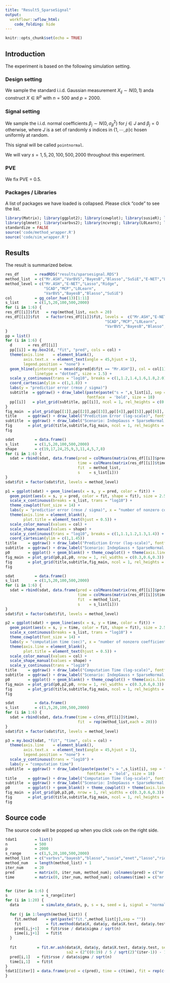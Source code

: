 ```yaml
---
title: "Result5_SparseSignal"
output:
  workflowr::wflow_html:
    code_folding: hide
---
```


```r
knitr::opts_chunk$set(echo = TRUE)
```

## Introduction

The experiment is based on the following simulation setting.

### Design setting

We sample the standard i.i.d. Gaussian measurement $X_{ij} \sim N(0,1)$ anda construct $X \in \mathbb{R}^p$ with $n = 500$ and $p = 2000$.

### Signal setting

We sample the i.i.d. normal coefficients $\beta_j \sim N(0,\sigma_\beta^2)$ for $j \in J$ and $\beta_ j = 0$ otherwise, where $J$ is a set of randomly $s$ indices in $\{1,⋯,p\}$c hosen uniformly at random.

This signal will be called `pointnormal`.

We will vary $s = 1, 5, 20, 100, 500, 2000$ throughout this experiment.

### PVE

We fix PVE = 0.5.

### Packages / Libraries

A list of packages we have loaded is collapsed. Please click "code" to see the list.

```r
library(Matrix); library(ggplot2); library(cowplot); library(susieR); library(BGLR);
library(glmnet); library(varbvs2); library(ncvreg); library(L0Learn); library(varbvs);
standardize = FALSE
source('code/method_wrapper.R')
source('code/sim_wrapper.R')
```

## Results

The result is summarized below. 

```r
res_df       = readRDS("results/sparsesignal.RDS")
method_list  = c("Mr.ASH","VarBVS","BayesB","Blasso","SuSiE","E-NET","Lasso","Ridge","SCAD","MCP","L0Learn")
method_level = c("Mr.ASH","E-NET","Lasso","Ridge",
                 "SCAD","MCP","L0Learn",
                 "VarBVS","BayesB","Blasso","SuSiE")
col          = gg_color_hue(13)[1:11]
s_list       = c(1,5,20,100,500,2000)
for (i in 1:6) {
res_df[[i]]$fit   = rep(method_list, each = 20)
res_df[[i]]$fit   = factor(res_df[[i]]$fit, levels =  c("Mr.ASH","E-NET","Lasso","Ridge",
                                            "SCAD","MCP","L0Learn",
                                            "VarBVS","BayesB","Blasso","SuSiE"))
}
pp = list()
for (i in 1:6) {
  d       = res_df[[i]]
  pp[[i]] = my.box2(d, "fit", "pred", cols = col) +
  theme(axis.line    = element_blank(),
        axis.text.x  = element_text(angle = 45,hjust = 1),
        legend.position = "none") +
  geom_hline(yintercept = mean(d$pred[d$fit == "Mr.ASH"]), col = col[1],
             linetype = "dotted", size = 1.5) +
  scale_y_continuous(trans = "log10", breaks = c(1,1.2,1.4,1.6,1.8,2.0)) +
  coord_cartesian(ylim = c(1,1.8)) + 
  labs(y = "predictior error (rmse / sigma)")
  subtitle  = ggdraw() + draw_label(paste(paste("s = ",s_list[i], sep = ""),"", sep = ""),
                                    fontface  = 'bold', size = 18)
  pp[[i]]   = plot_grid(subtitle, pp[[i]], ncol = 1, rel_heights = c(0.06,0.95))
}
fig_main  = plot_grid(pp[[1]],pp[[2]],pp[[3]],pp[[4]],pp[[5]],pp[[6]], nrow = 3, rel_widths = c(0.3,0.3,0.3,0.3))
title     = ggdraw() + draw_label("Prediction Error (log-scale)", fontface = 'bold', size = 20) 
subtitle  = ggdraw() + draw_label("Scenario: IndepGauss + SparseNormal, n = 500, p = 2000, pve = 0.5", fontface = 'bold', size = 18)
fig       = plot_grid(title,subtitle,fig_main, ncol = 1, rel_heights = c(0.04,0.06,0.95))
fig
```

```r
sdat         = data.frame()
s_list       = c(1,5,20,100,500,2000)
shape        = c(19,17,24,25,9,3,11,4,5,7,8)
for (i in 1:6) {
  sdat = rbind(sdat, data.frame(pred = colMeans(matrix(res_df[[i]]$pred, 20, 11)),
                                time = colMeans(matrix(res_df[[i]]$time, 20, 11)),
                                fit  = method_list,
                                s    = s_list[i]))
}
sdat$fit = factor(sdat$fit, levels = method_level)

p1 = ggplot(sdat) + geom_line(aes(x = s, y = pred, color = fit)) +
  geom_point(aes(x = s, y = pred, color = fit, shape = fit), size = 2.5) +
  scale_x_continuous(breaks = s_list, trans = "log10") +
  theme_cowplot(font_size = 14) +
  labs(y = "predictior error (rmse / sigma)", x = "number of nonzero coefficients (s)") +
  theme(axis.line = element_blank(),
        plot.title = element_text(hjust = 0.5)) +
  scale_color_manual(values = col) +
  scale_shape_manual(values = shape) +
  scale_y_continuous(trans = "log10", breaks = c(1,1.1,1.2,1.3,1.4)) +
  coord_cartesian(ylim = c(1,1.45))
title     = ggdraw() + draw_label("Prediction Error (log-scale)", fontface = 'bold', size = 20) 
subtitle  = ggdraw() + draw_label("Scenario: IndepGauss + SparseNormal, n = 500, p = 2000, s = 1,5,20,100,500,2000, pve = 0.5", fontface  = 'bold', size = 18) 
p0        = ggplot() + geom_blank() + theme_cowplot() + theme(axis.line = element_blank())
fig_main  = plot_grid(p0,p1,p0, nrow = 1, rel_widths = c(0.3,0.6,0.3))
fig       = plot_grid(title,subtitle,fig_main, ncol = 1, rel_heights = c(0.1,0.06,0.95))
fig
```

```r
sdat         = data.frame()
s_list       = c(1,5,20,100,500,2000)
for (i in 1:6) {
  sdat = rbind(sdat, data.frame(pred = colMeans(matrix(res_df[[i]]$pred, 20, 11)),
                                time = colMeans(matrix(res_df[[i]]$time, 20, 11)),
                                fit  = method_list,
                                s    = s_list[i]))
}
sdat$fit = factor(sdat$fit, levels = method_level)

p2 = ggplot(sdat) + geom_line(aes(x = s, y = time, color = fit)) +
  geom_point(aes(x = s, y = time, color = fit, shape = fit), size = 2.5) +
  scale_x_continuous(breaks = s_list, trans = "log10") +
  theme_cowplot(font_size = 14) +
  labs(y = "computation time (sec)", x = "number of nonzero coefficients (s)") +
  theme(axis.line = element_blank(),
        plot.title = element_text(hjust = 0.5)) +
  scale_color_manual(values = col) +
  scale_shape_manual(values = shape) +
  scale_y_continuous(trans = "log10")
title     = ggdraw() + draw_label("Computation Time (log-scale)", fontface = 'bold', size = 20) 
subtitle  = ggdraw() + draw_label("Scenario: IndepGauss + SparseNormal, n = 500, p = 2000, s = 1,5,20,100,500,2000, pve = 0.5", fontface  = 'bold', size = 18) 
p0        = ggplot() + geom_blank() + theme_cowplot() + theme(axis.line = element_blank())
fig_main  = plot_grid(p0,p2,p0, nrow = 1, rel_widths = c(0.3,0.6,0.3))
fig       = plot_grid(title,subtitle,fig_main, ncol = 1, rel_heights = c(0.1,0.06,0.95))
fig
```

```r
sdat         = data.frame()
s_list       = c(1,5,20,100,500,2000)
for (i in 1:6) {
  sdat = rbind(sdat, data.frame(time = c(res_df[[i]]$time),
                                fit  = rep(method_list,each = 20)))
}
sdat$fit = factor(sdat$fit, levels = method_level)

p3 = my.box2(sdat, "fit", "time", cols = col) +
  theme(axis.line    = element_blank(),
        axis.text.x  = element_text(angle = 45,hjust = 1),
        legend.position = "none") +
  scale_y_continuous(trans = "log10") +
  labs(y = "computation time")
subtitle  = ggdraw() + draw_label(paste(paste("s = ",s_list[i], sep = ""),"", sep = ""),
                                    fontface  = 'bold', size = 18)
title     = ggdraw() + draw_label("Computation Time (log-scale)", fontface = 'bold', size = 20) 
subtitle  = ggdraw() + draw_label("Scenario: IndepGauss + SparseNormal, n = 500, p = 2000, s = 1,5,20,100,500,2000, pve = 0.5", fontface  = 'bold', size = 18) 
p0        = ggplot() + geom_blank() + theme_cowplot() + theme(axis.line = element_blank())
fig_main  = plot_grid(p0,p3,p0, nrow = 1, rel_widths = c(0.3,0.6,0.3))
fig       = plot_grid(title,subtitle,fig_main, ncol = 1, rel_heights = c(0.1,0.06,0.95))
fig
```

## Source code

The source code will be popped up when you click `code` on the right side. 

```r
tdat1        = list()
n            = 500
p            = 2000
s_range      = c(1,5,20,100,500,2000)
method_list  = c("varbvs","bayesb","blasso","susie","enet","lasso","ridge","scad2","mcp2","l0learn")
method_num   = length(method_list) + 1
iter_num     = 20
pred         = matrix(0, iter_num, method_num); colnames(pred) = c("mr.ash", method_list)
time         = matrix(0, iter_num, method_num); colnames(time) = c("mr.ash", method_list)


for (iter in 1:6) {
s               = s_range[iter]
for (i in 1:20) {
  data          = simulate_data(n, p, s = s, seed = i, signal = "normal", pve = 0.5)
 
  for (j in 1:length(method_list)) {
    fit.method    = get(paste("fit.",method_list[j],sep = ""))
    fit           = fit.method(data$X, data$y, data$X.test, data$y.test, seed = i)
    pred[i,j+1]   = fit$rsse / data$sigma / sqrt(n)
    time[i,j+1]   = fit$t
  }
 
  fit         = fit.mr.ash(data$X, data$y, data$X.test, data$y.test, seed = i,
                           sa2 = (2^((0:19) / 5 / sqrt(2)^(iter-1)) - 1)^2)
  pred[i,1]   = fit$rsse / data$sigma / sqrt(n)
  time[i,1]   = fit$t
}
tdat1[[iter]] = data.frame(pred = c(pred), time = c(time), fit = rep(c("mr.ash", method_list), each = 20))
}
```